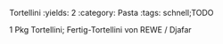 Tortellini
:yields: 2
:category: Pasta
:tags: schnell;TODO

1 Pkg Tortellini; Fertig-Tortellini von REWE / Djafar
